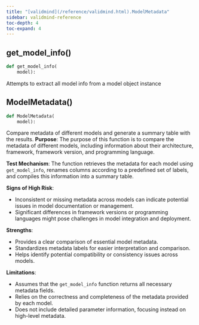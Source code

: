 ```yaml
---
title: "[validmind](/reference/validmind.html).ModelMetadata"
sidebar: validmind-reference
toc-depth: 4
toc-expand: 4
---
```


## get_model_info<span class='muted'>()</span>

<!-- module.qmd.jinja2 - module level function alias -->

```python
def get_model_info(
    model):
```

Attempts to extract all model info from a model object instance

## ModelMetadata[()]{.muted}

<!-- function.qmd.jinja2 - function signature -->

```python
def ModelMetadata(
    model):
```

Compare metadata of different models and generate a summary table with the results. **Purpose**: The purpose of this function is to compare the metadata of different models, including information about their architecture, framework, framework version, and programming language.

**Test Mechanism**: The function retrieves the metadata for each model using `get_model_info`, renames columns according to a predefined set of labels, and compiles this information into a summary table.

**Signs of High Risk**:

- Inconsistent or missing metadata across models can indicate potential issues in model documentation or management.
- Significant differences in framework versions or programming languages might pose challenges in model integration and deployment.

**Strengths**:

- Provides a clear comparison of essential model metadata.
- Standardizes metadata labels for easier interpretation and comparison.
- Helps identify potential compatibility or consistency issues across models.

**Limitations**:

- Assumes that the `get_model_info` function returns all necessary metadata fields.
- Relies on the correctness and completeness of the metadata provided by each model.
- Does not include detailed parameter information, focusing instead on high-level metadata.
